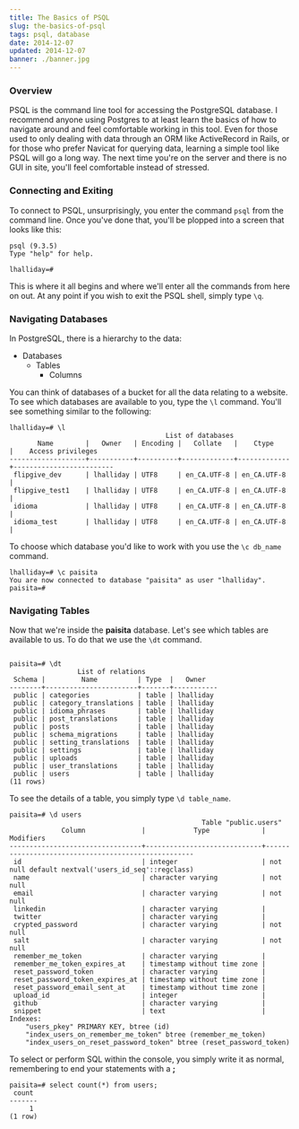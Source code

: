 ```yaml
---
title: The Basics of PSQL
slug: the-basics-of-psql
tags: psql, database
date: 2014-12-07
updated: 2014-12-07
banner: ./banner.jpg
---
```


### Overview

PSQL is the command line tool for accessing the PostgreSQL database. I recommend anyone using Postgres to at least learn the basics of how to navigate around and feel comfortable working in this tool. Even for those used to only dealing with data through an ORM like ActiveRecord in Rails, or for those who prefer Navicat for querying data, learning a simple tool like PSQL will go a long way. The next time you're on the server and there is no GUI in site, you'll feel comfortable instead of stressed.

### Connecting and Exiting

To connect to PSQL, unsurprisingly, you enter the command `psql` from the command line. Once you've done that, you'll be plopped into a screen that looks like this:

```
psql (9.3.5)
Type "help" for help.

lhalliday=#
```

This is where it all begins and where we'll enter all the commands from here on out. At any point if you wish to exit the PSQL shell, simply type `\q`.

### Navigating Databases

In PostgreSQL, there is a hierarchy to the data:

- Databases
  - Tables
    - Columns

You can think of databases of a bucket for all the data relating to a website. To see which databases are available to you, type the `\l` command. You'll see something similar to the following:

```
lhalliday=# \l
                                       List of databases
       Name        |   Owner   | Encoding |   Collate   |    Ctype    |    Access privileges
-------------------+-----------+----------+-------------+-------------+-------------------------
 flipgive_dev      | lhalliday | UTF8     | en_CA.UTF-8 | en_CA.UTF-8 |
 flipgive_test1    | lhalliday | UTF8     | en_CA.UTF-8 | en_CA.UTF-8 |
 idioma            | lhalliday | UTF8     | en_CA.UTF-8 | en_CA.UTF-8 |
 idioma_test       | lhalliday | UTF8     | en_CA.UTF-8 | en_CA.UTF-8 |
```

To choose which database you'd like to work with you use the `\c db_name` command.

```
lhalliday=# \c paisita
You are now connected to database "paisita" as user "lhalliday".
paisita=#
```

### Navigating Tables

Now that we're inside the **paisita** database. Let's see which tables are available to us. To do that we use the `\dt` command.

```

paisita=# \dt
                 List of relations
 Schema |         Name          | Type  |   Owner
--------+-----------------------+-------+-----------
 public | categories            | table | lhalliday
 public | category_translations | table | lhalliday
 public | idioma_phrases        | table | lhalliday
 public | post_translations     | table | lhalliday
 public | posts                 | table | lhalliday
 public | schema_migrations     | table | lhalliday
 public | setting_translations  | table | lhalliday
 public | settings              | table | lhalliday
 public | uploads               | table | lhalliday
 public | user_translations     | table | lhalliday
 public | users                 | table | lhalliday
(11 rows)
```

To see the details of a table, you simply type `\d table_name`.

```
paisita=# \d users
                                                Table "public.users"
             Column              |            Type             |                     Modifiers
---------------------------------+-----------------------------+----------------------------------------------------
 id                              | integer                     | not null default nextval('users_id_seq'::regclass)
 name                            | character varying           | not null
 email                           | character varying           | not null
 linkedin                        | character varying           |
 twitter                         | character varying           |
 crypted_password                | character varying           | not null
 salt                            | character varying           | not null
 remember_me_token               | character varying           |
 remember_me_token_expires_at    | timestamp without time zone |
 reset_password_token            | character varying           |
 reset_password_token_expires_at | timestamp without time zone |
 reset_password_email_sent_at    | timestamp without time zone |
 upload_id                       | integer                     |
 github                          | character varying           |
 snippet                         | text                        |
Indexes:
    "users_pkey" PRIMARY KEY, btree (id)
    "index_users_on_remember_me_token" btree (remember_me_token)
    "index_users_on_reset_password_token" btree (reset_password_token)
```

To select or perform SQL within the console, you simply write it as normal, remembering to end your statements with a **;**

```
paisita=# select count(*) from users;
 count
-------
     1
(1 row)
```

